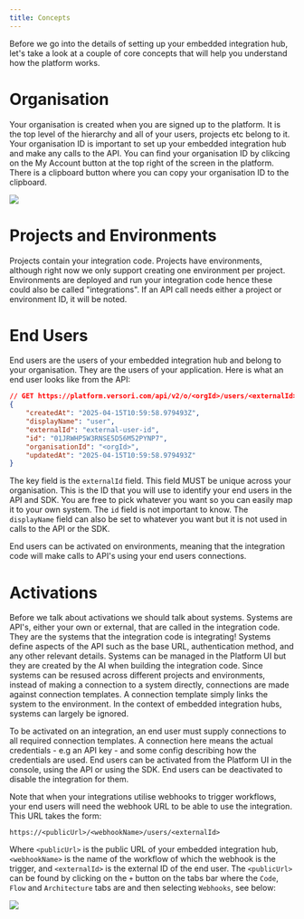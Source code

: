 ```yaml
---
title: Concepts
---
```


Before we go into the details of setting up your embedded integration hub, let's take a look at a couple of core concepts that will help you understand how the platform works.

# Organisation

Your organisation is created when you are signed up to the platform. It is the top level of the hierarchy and all of your users, projects etc belong to it. Your organisation ID is important to set up your embedded integration hub and make any calls to the API. You can find your organisation ID by clikcing on the My Account button at the top right of the screen in the platform. There is a clipboard button where you can copy your organisation ID to the clipboard.

<Frame caption="How to find your organisation ID">
    <img src="/images/orgid_button.png" />
</Frame>


# Projects and Environments

Projects contain your integration code. Projects have environments, although right now we only support creating one environment per project. Environments are deployed and run your integration code hence these could also be called "integrations". If an API call needs either a project or environment ID, it will be noted.

# End Users

End users are the users of your embedded integration hub and belong to your organisation. They are the users of your application. Here is what an end user looks like from the API:

```json
// GET https://platform.versori.com/api/v2/o/<orgId>/users/<externalId>
{
    "createdAt": "2025-04-15T10:59:58.979493Z",
    "displayName": "user",
    "externalId": "external-user-id",
    "id": "01JRWHP5W3RNSE5D56M52PYNP7",
    "organisationId": "<orgId>",
    "updatedAt": "2025-04-15T10:59:58.979493Z"
}
```

The key field is the `externalId` field. This field MUST be unique across your organisation. This is the ID that you will use to identify your end users in the API and SDK. You are free to pick whatever you want so you can easily map it to your own system. The `id` field is not important to know. The `displayName` field can also be set to whatever you want but it is not used in calls to the API or the SDK.

End users can be activated on environments, meaning that the integration code will make calls to API's using your end users connections.

# Activations

Before we talk about activations we should talk about systems. Systems are API's, either your own or external, that are called in the integration code. They are the systems that the integration code is integrating! Systems define aspects of the API such as the base URL, authentication method, and any other relevant details. Systems can be managed in the Platform UI but they are created by the AI when building the integration code. Since systems can be resused across different projects and environments, instead of making a connection to a system directly, connections are made against connection templates. A connection template simply links the system to the environment. In the context of embedded integration hubs, systems can largely be ignored.

To be activated on an integration, an end user must supply connections to all required connection templates. A connection here means the actual credentials - e.g an API key - and some config describing how the credentials are used. End users can be activated from the Platform UI in the console, using the API or using the SDK. End users can be deactivated to disable the integration for them.

Note that when your integrations utilise webhooks to trigger workflows, your end users will need the webhook URL to be able to use the integration. This URL takes the form:

```
https://<publicUrl>/<webhookName>/users/<externalId>
```

Where `<publicUrl>` is the public URL of your embedded integration hub, `<webhookName>` is the name of the workflow of which the webhook is the trigger, and `<externalId>` is the external ID of the end user. The `<publicUrl>` can be found by clicking on the `+` button on the tabs bar where the `Code`, `Flow` and `Architecture` tabs are and then selecting `Webhooks`, see below:

<Frame caption="How to find the public URL for webhooks">
    <img src="/images/webhook_tab.png" />
</Frame>


